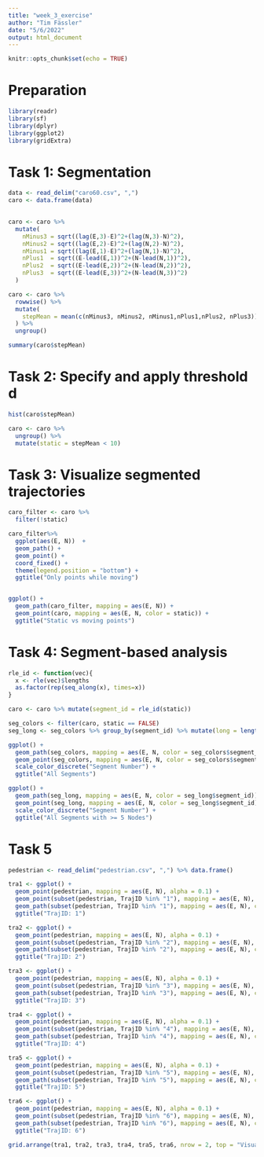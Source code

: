 ```yaml
---
title: "week_3_exercise"
author: "Tim Fässler"
date: "5/6/2022"
output: html_document
---
```


```r
knitr::opts_chunk$set(echo = TRUE)
```

# Preparation

```r
library(readr)
library(sf)
library(dplyr)
library(ggplot2)
library(gridExtra)

```

# Task 1: Segmentation
```r
data <- read_delim("caro60.csv", ",")
caro <- data.frame(data)
  

caro <- caro %>%
  mutate(
    nMinus3 = sqrt((lag(E,3)-E)^2+(lag(N,3)-N)^2),
    nMinus2 = sqrt((lag(E,2)-E)^2+(lag(N,2)-N)^2),
    nMinus1 = sqrt((lag(E,1)-E)^2+(lag(N,1)-N)^2),
    nPlus1  = sqrt((E-lead(E,1))^2+(N-lead(N,1))^2), 
    nPlus2  = sqrt((E-lead(E,2))^2+(N-lead(N,2))^2),
    nPlus3  = sqrt((E-lead(E,3))^2+(N-lead(N,3))^2)
  )

caro <- caro %>%
  rowwise() %>%
  mutate(
    stepMean = mean(c(nMinus3, nMinus2, nMinus1,nPlus1,nPlus2, nPlus3))
  ) %>%
  ungroup()

summary(caro$stepMean)
```

# Task 2: Specify and apply threshold d

```r
hist(caro$stepMean)

caro <- caro %>% 
  ungroup() %>%
  mutate(static = stepMean < 10)
```

# Task 3: Visualize segmented trajectories

```r

caro_filter <- caro %>%
  filter(!static)

caro_filter%>%
  ggplot(aes(E, N))  +
  geom_path() +
  geom_point() +
  coord_fixed() +
  theme(legend.position = "bottom") +
  ggtitle("Only points while moving")


ggplot() +
  geom_path(caro_filter, mapping = aes(E, N)) +
  geom_point(caro, mapping = aes(E, N, color = static)) +
  ggtitle("Static vs moving points")
```
# Task 4: Segment-based analysis

```r
rle_id <- function(vec){
  x <- rle(vec)$lengths
  as.factor(rep(seq_along(x), times=x))
}

caro <- caro %>% mutate(segment_id = rle_id(static))

seg_colors <- filter(caro, static == FALSE)
seg_long <- seg_colors %>% group_by(segment_id) %>% mutate(long = length(segment_id)) %>% filter(long >= 5)

ggplot() +
  geom_path(seg_colors, mapping = aes(E, N, color = seg_colors$segment_id)) +
  geom_point(seg_colors, mapping = aes(E, N, color = seg_colors$segment_id)) +
  scale_color_discrete("Segment Number") +
  ggtitle("All Segments")

ggplot() +
  geom_path(seg_long, mapping = aes(E, N, color = seg_long$segment_id)) +
  geom_point(seg_long, mapping = aes(E, N, color = seg_long$segment_id)) +
  scale_color_discrete("Segment Number") +
  ggtitle("All Segments with >= 5 Nodes")


```

# Task 5

```r

pedestrian <- read_delim("pedestrian.csv", ",") %>% data.frame()

tra1 <- ggplot() +
  geom_point(pedestrian, mapping = aes(E, N), alpha = 0.1) +
  geom_point(subset(pedestrian, TrajID %in% "1"), mapping = aes(E, N), color = "red") +
  geom_path(subset(pedestrian, TrajID %in% "1"), mapping = aes(E, N), color = "red") +
  ggtitle("TrajID: 1")

tra2 <- ggplot() +
  geom_point(pedestrian, mapping = aes(E, N), alpha = 0.1) +
  geom_point(subset(pedestrian, TrajID %in% "2"), mapping = aes(E, N), color = "yellow") +
  geom_path(subset(pedestrian, TrajID %in% "2"), mapping = aes(E, N), color = "yellow") +
  ggtitle("TrajID: 2")

tra3 <- ggplot() +
  geom_point(pedestrian, mapping = aes(E, N), alpha = 0.1) +
  geom_point(subset(pedestrian, TrajID %in% "3"), mapping = aes(E, N), color = "green") +
  geom_path(subset(pedestrian, TrajID %in% "3"), mapping = aes(E, N), color = "green") +
  ggtitle("TrajID: 3")

tra4 <- ggplot() +
  geom_point(pedestrian, mapping = aes(E, N), alpha = 0.1) +
  geom_point(subset(pedestrian, TrajID %in% "4"), mapping = aes(E, N), color = "darkgreen") +
  geom_path(subset(pedestrian, TrajID %in% "4"), mapping = aes(E, N), color = "darkgreen") +
  ggtitle("TrajID: 4")

tra5 <- ggplot() +
  geom_point(pedestrian, mapping = aes(E, N), alpha = 0.1) +
  geom_point(subset(pedestrian, TrajID %in% "5"), mapping = aes(E, N), color = "blue") +
  geom_path(subset(pedestrian, TrajID %in% "5"), mapping = aes(E, N), color = "blue") +
  ggtitle("TrajID: 5")

tra6 <- ggplot() +
  geom_point(pedestrian, mapping = aes(E, N), alpha = 0.1) +
  geom_point(subset(pedestrian, TrajID %in% "6"), mapping = aes(E, N), color = "pink") +
  geom_path(subset(pedestrian, TrajID %in% "6"), mapping = aes(E, N), color = "pink") +
  ggtitle("TrajID: 6")

grid.arrange(tra1, tra2, tra3, tra4, tra5, tra6, nrow = 2, top = "Visual Comparisons of the 6 trajectories")

```

